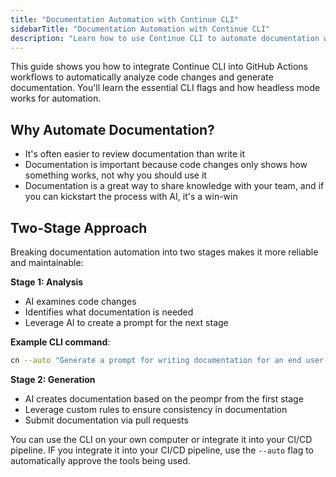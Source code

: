 ```yaml
---
title: "Documentation Automation with Continue CLI"
sidebarTitle: "Documentation Automation with Continue CLI"
description: "Learn how to use Continue CLI to automate documentation workflows."
---
```


This guide shows you how to integrate Continue CLI into GitHub Actions workflows to automatically analyze code changes and generate documentation. You'll learn the essential CLI flags and how headless mode works for automation.

## Why Automate Documentation?

- It's often easier to review documentation than write it
- Documentation is important because code changes only shows how something works, not why you should use it
- Documentation is a great way to share knowledge with your team, and if you can kickstart the process with AI, it's a win-win

## Two-Stage Approach

Breaking documentation automation into two stages makes it more reliable and maintainable:

**Stage 1: Analysis**
- AI examines code changes
- Identifies what documentation is needed
- Leverage AI to create a prompt for the next stage

**Example CLI command**:
```bash
cn --auto "Generate a prompt for writing documentation for an end user who wants to use the features introduced by the changes that this branch would add if merged to main" -p
```

**Stage 2: Generation**
- AI creates documentation based on the peompr from the first stage
- Leverage custom rules to ensure consistency in documentation
- Submit documentation via pull requests

You can use the CLI on your own computer or integrate it into your CI/CD pipeline. IF you integrate it into your CI/CD pipeline, use the `--auto` flag to automatically approve the tools being used.
